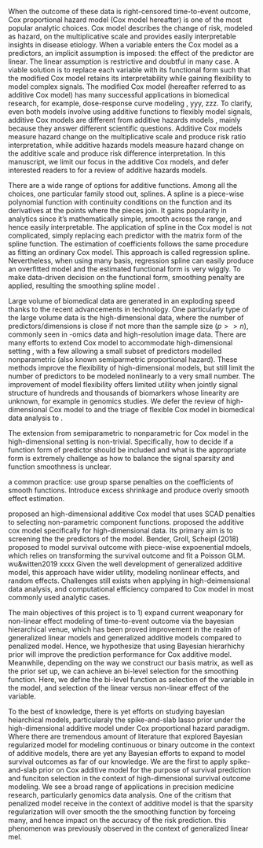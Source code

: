 \section{Introduction}

When the outcome of these data is right-censored time-to-event outcome, Cox proportional hazard model (Cox model hereafter) is one of the most popular analytic choices. Cox model describes the change of risk, modeled as hazard, on the multiplicative scale and provides easily interpretable insights in disease etiology. When a variable enters the Cox model as a predictors, an implicit assumption is imposed: the effect of the predictor are linear. The linear assumption is restrictive and doubtful in many case. A viable solution is to replace each variable with its functional form such that the modified Cox model retains its interpretability while gaining flexibility to model complex signals. The modified Cox model (hereafter referred to as additive Cox model) has many successful applications in biomedical research, for example, dose-response curve modeling \cite{Steenland2004}, yyy, zzz. To clarify, even both models involve using additive functions to flexibly model signals, additive Cox models are different from additive hazards models \cite{aalen1980}, mainly because they answer different scientific questions. Additive Cox models measure hazard change on the multiplicative scale and produce risk ratio interpretation, while additive hazards models measure hazard change on the additive scale and produce risk difference interpretation. In this manuscript, we limit our focus in the additive Cox models, and defer interested readers to \cite{lin1997} for a review of additive hazards models.

There are a wide range of options for additive functions. Among all the choices, one particular family stood out, splines. A spline is a piece-wise polynomial function with continuity conditions on the function and its derivatives at the points where the pieces join. \cite{Wood2017} It gains popularity in analytics since it's mathematically simple, smooth across the range, and hence easily interpretable. The application of spline in the Cox model is not complicated, simply replacing each predictor with the matrix form of the spline function. The estimation of coefficients follows the same procedure as fitting an ordinary Cox model. This approach is called regression spline. Nevertheless, when using many basis, regression spline can easily produce an overfitted model and the estimated functional form is very wiggly. To make data-driven decision on the functional form, smoothing penalty are applied, resulting the smoothing spline model \cite{reinsch1967}.

Large volume of biomedical data are generated in an exploding speed thanks to the recent advancements in technology. One particularly type of the large volume data is the high-dimensional data, where the number of predictors/dimensions is close if not more than the sample size ($p>>n$), commonly seen in -omics data and high-resolution image data. There are many efforts to extend Cox model to accommodate high-dimensional setting \cite{tibshirani1997, fan2002, zhang2007, wu2012, bradic2011, fan2010}, with a few allowing a small subset of predictors modelled nonparametric\cite{Leng2006, Du2010} (also known semiparmetric proportional hazard). These methods improve the flexibility of high-dimensional models, but still limit the number of predictors to be modeled nonlinearly to a very small number. The improvement of model flexibility offers limited utility when jointly signal structure of hundreds and thousands of biomarkers whose linearity are unknown, for example in genomics studies. We defer the review of high-dimensional Cox model to \cite{xu2012} and the triage of flexible Cox model in biomedical data analysis to \cite{Lin2013}.

The extension from semiparametric to nonparametric for Cox model in the high-dimensional setting is non-trivial. Specifically, how to decide if a function form of predictor should be included and what is the appropriate form is extremely challenge as how to balance the signal sparsity and function smoothness is unclear.

a common practice: use group sparse penalties on the coefficients of smooth functions. Introduce excess shrinkage and produce overly smooth effect estimation.

\cite{Lian2013} proposed an high-dimensional additive Cox model that uses SCAD penalties to selecting non-parametric component functions. \cite{Yang2018} proposed the additive cox model specifically for high-dimensional data. Its primary aim is to screening the the predictors of the model. Bender, Groll, Scheipl (2018) proposed to model survival outcome with piece-wise expoenential mdoels, which relies on transforming the survival outcome and fit a Poisson GLM. wu&witten2019 xxxx Given the well development of generalized additive model, this approach have wider utility, modeling nonlinear effects, and random effects. Challenges still exists when applying in high-deimensional data analysis, and computational efficiency compared to Cox model in most commonly used analytic cases.

The main objectives of this project is to 1) expand current weaponary for non-linear effect modeling of time-to-event outcome via the bayesian hierarchical venue, which has been proved improvement in the realm of generalized linear models and generalized additive models compared to penalized model. Hence, we hypothesize that using Bayesian hierarhichy prior will improve the prediction performance for Cox additive model. Meanwhile, depending on the way we construct our basis matrix, as well as the prior set up, we can achieve an bi-level selection for the smoothing function. Here, we define the bi-level function as selection of the variable in the model, and selection of the linear versus non-linear effect of the variable.

To the best of knowledge, there is yet efforts on studying bayesian heiarchical models, particularaly the spike-and-slab lasso prior under the high-dimensional additive model under Cox proportional hazard paradigm. Where there are tremendous amount of literature that explored Bayesian regularized model for modeling continuous or binary outcome in the context of additive models, there are yet any Bayesian efforts to expand to model survival outcomes as far of our knowledge. We are the first to apply spike-and-slab prior on Cox additive model for the purpose of survival prediction and funciton selection in the context of high-dimensional survival outcome modeling. We see a broad range of applications in precision medicine research, particularly genomics data analysis. One of the critism that penalized model receive in the context of additive model is that the sparsity regularization will over smooth the the smoothing function by forceing many, and hence impact on the accuracy of the risk prediction. this phenomenon was previously observed in the context of generalized linear mel.

